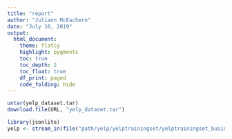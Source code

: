 ```yaml
---
title: "report"
author: "Juliann McEachern"
date: "July 16, 2019"
output: 
  html_document:
    theme: flatly
    highlight: pygments
    toc: true
    toc_depth: 2
    toc_float: true
    df_print: paged
    code_folding: hide
---
```


```r

untar(yelp_dataset.tar)
download.file(URL, "yelp_dataset.tar")

library(jsonlite)
yelp <- stream_in(file("path/yelp/yelptrainingset/yelptrainingset_business.JSON"),)
```

